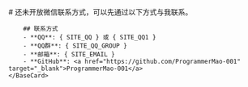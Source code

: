 
<BaseLayout title="Home">
    <BaseCard title="Home">
        # 还未开放微信联系方式，可以先通过以下方式与我联系。

        ## 联系方式
        - **QQ**: { SITE_QQ } 或 { SITE_QQ1 }
        - **QQ群**: { SITE_QQ_GROUP }
        - **邮箱**: { SITE_EMAIL }
        - **GitHub**: <a href="https://github.com/ProgrammerMao-001" target="_blank">ProgrammerMao-001</a>
    </BaseCard>
</BaseLayout>
